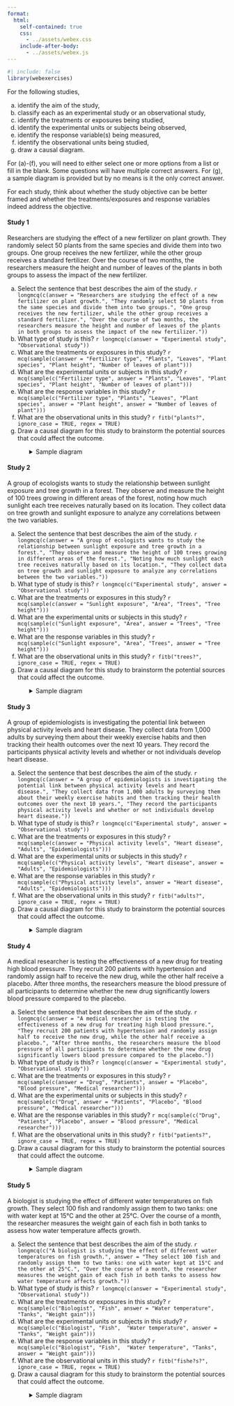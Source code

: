 ```yaml
---
format: 
  html:
    self-contained: true
    css: 
      - ../assets/webex.css
    include-after-body: 
      - ../assets/webex.js
---
```


```r
#| include: false
library(webexercises)
```

For the following studies, 

a) identify the aim of the study,
a) classify each as an experimental study or an observational study,
a) identify the treatments or exposures being studied,
a) identify the experimental units or subjects being observed,  
a) identify the response variable(s) being measured, 
a) identify the observational units being studied,
a) draw a causal diagram.

For (a)-(f), you will need to either select one or more options from a list or fill in the blank. Some questions will have multiple correct answers. For (g), a sample diagram is provided but by no means is it the only correct answer. 

For each study, think about whether the study objective can be better framed and whether the treatments/exposures and response variables indeed address the objective.

#### Study 1

Researchers are studying the effect of a new fertilizer on plant growth. They randomly select 50 plants from the same species and divide them into two groups. One group receives the new fertilizer, while the other group receives a standard fertilizer. Over the course of two months, the researchers measure the height and number of leaves of the plants in both groups to assess the impact of the new fertilizer.

::: {.webex-check .webex-box}

a) Select the sentence that best describes the aim of the study. `r longmcq(c(answer = "Researchers are studying the effect of a new fertilizer on plant growth.", "They randomly select 50 plants from the same species and divide them into two groups.", "One group receives the new fertilizer, while the other group receives a standard fertilizer.", "Over the course of two months, the researchers measure the height and number of leaves of the plants in both groups to assess the impact of the new fertilizer."))`
a) What type of study is this? `r longmcq(c(answer = "Experimental study", "Observational study"))`
b) What are the treatments or exposures in this study? `r mcq(sample(c(answer = "Fertilizer type", "Plants", "Leaves", "Plant species", "Plant height", "Number of leaves of plant")))`
c) What are the experimental units or subjects in this study? `r mcq(sample(c("Fertilizer type", answer = "Plants", "Leaves", "Plant species", "Plant height", "Number of leaves of plant")))`
d) What are the response variables in this study? `r mcq(sample(c("Fertilizer type", "Plants", "Leaves", "Plant species", answer = "Plant height", answer = "Number of leaves of plant")))`
e) What are the observational units in this study? `r fitb("plants?", ignore_case = TRUE, regex = TRUE)`
g) Draw a causal diagram for this study to brainstorm the potential sources that could affect the outcome.

<details style='padding-left: 10%;'><summary>Sample diagram</summary>

```mermaid
flowchart LR
    P0[Plant source] --> P[50 Plants]
    subgraph Treatments
      direction TB
      F[New fertilizer] 
      S[Standard fertilizer] 
    end 
    Treatments --> P
    subgraph Responses
    H[Plant height]
    L[Number of leaves]
    end
    P --> H
    P --> L
    Environment[Environment, e.g. sunlight, water, CO2 etc] --> P
    M[Measurement device] --> H
    Person[Person] --> M
    style Treatments fill:#fff,stroke:#333,stroke-width:4px
    style Responses fill:#fff,stroke:#333,stroke-width:4px
```

</details>


:::

#### Study 2 

A group of ecologists wants to study the relationship between sunlight exposure and tree growth in a forest. They observe and measure the height of 100 trees growing in different areas of the forest, noting how much sunlight each tree receives naturally based on its location. They collect data on tree growth and sunlight exposure to analyze any correlations between the two variables.

::: {.webex-check .webex-box}

a) Select the sentence that best describes the aim of the study. `r longmcq(c(answer = "A group of ecologists wants to study the relationship between sunlight exposure and tree growth in a forest.", "They observe and measure the height of 100 trees growing in different areas of the forest.", "Noting how much sunlight each tree receives naturally based on its location.", "They collect data on tree growth and sunlight exposure to analyze any correlations between the two variables."))`
a) What type of study is this? `r longmcq(c("Experimental study", answer = "Observational study"))`
b) What are the treatments or exposures in this study? `r mcq(sample(c(answer = "Sunlight exposure", "Area", "Trees", "Tree height")))`
c) What are the experimental units or subjects in this study? `r mcq(sample(c("Sunlight exposure", "Area", answer = "Trees", "Tree height")))`
d) What are the response variables in this study? `r mcq(sample(c("Sunlight exposure", "Area", "Trees", answer = "Tree height")))`
e) What are the observational units in this study? `r fitb("trees?", ignore_case = TRUE, regex = TRUE)`
g) Draw a causal diagram for this study to brainstorm the potential sources that could affect the outcome.

<details style='padding-left: 10%;'><summary>Sample diagram</summary>

```mermaid
flowchart LR
    T0[Area] --> T1[100 Trees]
    subgraph Exposures
      direction TB
      S[Sunlight exposure] 
    end 
    Exposures --> T1
    subgraph Responses
    H[Tree height]
    end
    T1 --> H
    Management --> T1
    Environment[Other environmental effects, e.g. water, CO2 etc] --> T1
    M[Measurement device] --> H
    Person[Person] --> M
    style Exposures fill:#fff,stroke:#333,stroke-width:4px
    style Responses fill:#fff,stroke:#333,stroke-width:4px
```

</details>
:::

#### Study 3

A group of epidemiologists is investigating the potential link between physical activity levels and heart disease. They collect data from 1,000 adults by surveying them about their weekly exercise habits and then tracking their health outcomes over the next 10 years. They record the participants physical activity levels and whether or not individuals develop heart disease.

::: {.webex-check .webex-box}

a) Select the sentence that best describes the aim of the study. `r longmcq(c(answer = "A group of epidemiologists is investigating the potential link between physical activity levels and heart disease.", "They collect data from 1,000 adults by surveying them about their weekly exercise habits and then tracking their health outcomes over the next 10 years.", "They record the participants physical activity levels and whether or not individuals develop heart disease."))`
a) What type of study is this? `r longmcq(c("Experimental study", answer = "Observational study"))`
b) What are the treatments or exposures in this study? `r mcq(sample(c(answer = "Physical activity levels", "Heart disease", "Adults", "Epidemiologists")))`
c) What are the experimental units or subjects in this study? `r mcq(sample(c("Physical activity levels", "Heart disease", answer = "Adults", "Epidemiologists")))`
d) What are the response variables in this study? `r mcq(sample(c("Physical activity levels", answer = "Heart disease",  "Adults", "Epidemiologists")))`
e) What are the observational units in this study? `r fitb("adults?", ignore_case = TRUE, regex = TRUE)`
g) Draw a causal diagram for this study to brainstorm the potential sources that could affect the outcome.

<details style='padding-left: 10%;'><summary>Sample diagram</summary>

```mermaid
flowchart LR
    P0[Adult source] --> P1[1000 Adults]
    subgraph Exposures
      direction TB
      P[Physical activity levels] 
    end 
    Exposures --> P1
    subgraph Responses
    H[Heart disease]
    end
    P1 --> H
    L[Lifestyle] --> P1
    Environment --> P1
    Genetics --> P1
    Age --> P1
    Diet --> P1
    style Exposures fill:#fff,stroke:#333,stroke-width:4px
    style Responses fill:#fff,stroke:#333,stroke-width:4px
```

</details>
:::

#### Study 4

A medical researcher is testing the effectiveness of a new drug for treating high blood pressure. They recruit 200 patients with hypertension and randomly assign half to receive the new drug, while the other half receive a placebo. After three months, the researchers measure the blood pressure of all participants to determine whether the new drug significantly lowers blood pressure compared to the placebo.

::: {.webex-check .webex-box}

a) Select the sentence that best describes the aim of the study. `r longmcq(c(answer = "A medical researcher is testing the effectiveness of a new drug for treating high blood pressure.", "They recruit 200 patients with hypertension and randomly assign half to receive the new drug, while the other half receive a placebo.", "After three months, the researchers measure the blood pressure of all participants to determine whether the new drug significantly lowers blood pressure compared to the placebo."))`
a) What type of study is this? `r longmcq(c(answer = "Experimental study", "Observational study"))`
b) What are the treatments or exposures in this study? `r mcq(sample(c(answer = "Drug", "Patients", answer = "Placebo", "Blood pressure", "Medical researcher")))`
c) What are the experimental units or subjects in this study? `r mcq(sample(c("Drug", answer = "Patients", "Placebo", "Blood pressure", "Medical researcher")))`
d) What are the response variables in this study? `r mcq(sample(c("Drug", "Patients", "Placebo", answer = "Blood pressure", "Medical researcher")))`
e) What are the observational units in this study? `r fitb("patients?", ignore_case = TRUE, regex = TRUE)`
g) Draw a causal diagram for this study to brainstorm the potential sources that could affect the outcome.

<details style='padding-left: 10%;'><summary>Sample diagram</summary>

```mermaid
flowchart LR
    P1[200 Patients]
    subgraph Treatments
      direction TB
      D[Drug] 
      P[Placebo]
    end 
    Treatments --> P1
    subgraph Responses
    B[Blood pressure]
    end
    P1 --> B
    L[Lifestyle] --> P1
    Environment --> P1
    Genetics --> P1
    Age --> P1
    Diet --> P1
    style Treatments fill:#fff,stroke:#333,stroke-width:4px
    style Responses fill:#fff,stroke:#333,stroke-width:4px
```
</details>
:::

#### Study 5

A biologist is studying the effect of different water temperatures on fish growth. They select 100 fish and randomly assign them to two tanks: one with water kept at 15°C and the other at 25°C. Over the course of a month, the researcher measures the weight gain of each fish in both tanks to assess how water temperature affects growth.


::: {.webex-check .webex-box}

a) Select the sentence that best describes the aim of the study. `r longmcq(c("A biologist is studying the effect of different water temperatures on fish growth.", answer = "They select 100 fish and randomly assign them to two tanks: one with water kept at 15°C and the other at 25°C.", "Over the course of a month, the researcher measures the weight gain of each fish in both tanks to assess how water temperature affects growth."))`
a) What type of study is this? `r longmcq(c(answer = "Experimental study", "Observational study"))`
b) What are the treatments or exposures in this study? `r mcq(sample(c("Biologist", "Fish", answer = "Water temperature", "Tanks", "Weight gain")))`
c) What are the experimental units or subjects in this study? `r mcq(sample(c("Biologist", "Fish",  "Water temperature", answer = "Tanks", "Weight gain")))`
d) What are the response variables in this study? `r mcq(sample(c("Biologist", "Fish",  "Water temperature", "Tanks", answer = "Weight gain")))`
e) What are the observational units in this study? `r fitb("fishe?s?", ignore_case = TRUE, regex = TRUE)`
g) Draw a causal diagram for this study to brainstorm the potential sources that could affect the outcome.

<details style='padding-left: 10%;'><summary>Sample diagram</summary>

```mermaid
flowchart LR
    P1[100 Fish]
    subgraph Treatments
      direction TB
      W15[Water 15 Celsius degrees] 
      W25[Water 25 Celsius degrees]
    end 
    Treatments --> Tank
    subgraph Responses
    WG[Weight gain]
    end
    P1 --> WG
    Environment --> Tank
    F[Fish source] --> P1
    Tank --> P1
    Diet --> Tank
    style Treatments fill:#fff,stroke:#333,stroke-width:4px
    style Responses fill:#fff,stroke:#333,stroke-width:4px
```

</details>
:::